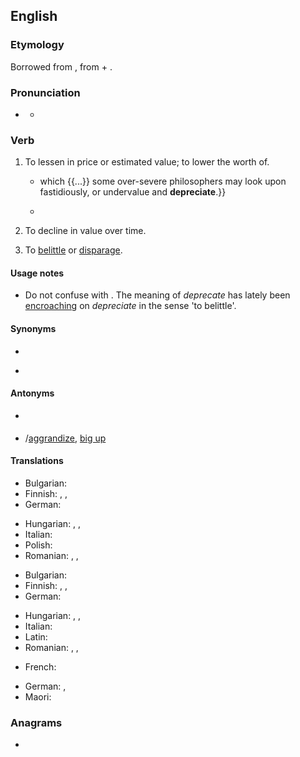 ==English==

===Etymology===
Borrowed from {{bor|en|la|depretiare|depretiare, depretiatus}}, from {{m|la|de-}} + {{m|la|pretium||price}}.

===Pronunciation===
* {{a|UK}} {{IPA|en|/dɪˈpɹiːʃɪeɪt/}}
** {{audio|en|LL-Q1860 (eng)-Vealhurl-depreciate.wav|Audio (UK)}}

===Verb===
{{en-verb}}

# {{lb|en|transitive}} To lessen in price or estimated value; to lower the worth of.
#* {{quote-book|en|1678|{{w|Ralph Cudworth}}|The True Intellectual System of the Universe|text={{...}} which {{...}} some over-severe philosophers may look upon fastidiously, or undervalue and '''depreciate'''.}}
#* {{quote-text|en|1 December, 1783|{{w|Edmund Burke}}|speech on Fox's East India Bill|text=To prove that the Americans ought not to be free, we are obliged to '''depreciate''' the value of freedom itself.}}
# {{lb|en|intransitive}} To decline in value over time.
# {{lb|en|transitive}} To [[belittle]] or [[disparage]].

====Usage notes====
* Do not confuse with {{m|en|deprecate||to disapprove of}}. The meaning of ''deprecate'' has lately been [[encroach]]ing on ''depreciate'' in the sense 'to belittle'.

====Synonyms====
* {{sense|reduce in value over time}}
* {{sense|belittle}} {{l|en|do down}}

====Antonyms====
* {{sense|reduce in value over time}} {{l|en|appreciate}}
* {{sense|belittle}} {{l|en|aggrandise}}/[[aggrandize]], [[big up]] {{qualifier|slang}}

====Translations====
{{trans-top|(tr.) to lessen in price or value}}
* Bulgarian: {{t+|bg|обезценявам}}
* Finnish: {{t+|fi|alentaa}}, {{t+|fi|laskea}}, {{t+|fi|halventaa}}
* German: {{t+|de|herabsetzen}}
{{trans-mid}}
* Hungarian: {{t+|hu|leértékel}}, {{t+|hu|devalvál}}, {{t|hu|elértéktelenít}}
* Italian: {{t+|it|deprezzare}}
* Polish: {{t+|pl|deprecjonować|impf}}
* Romanian: {{t+|ro|deprecia}}, {{t+|ro|diminua}}, {{t+|ro|micșora}}
{{trans-bottom}}

{{trans-top|(intr.) to decline in value over time}}
* Bulgarian: {{t|bg|обезценявам се}}
* Finnish: {{t+|fi|alentua}}, {{t+|fi|laskea}}, {{t+|fi|halveta}}
* German: {{t+|de|abschreiben}}
{{trans-mid}}
* Hungarian: {{t|hu|leértékelődik}}, {{t|hu|devalválódik}}, {{t+|hu|elértéktelenedik}}
* Italian: {{t|it|deprezzarsi}}
* Latin: {{t|la|ēvīlescō}}
* Romanian: {{t|ro|[[se]] [[deprecia]]}}, {{t|ro|[[se]] [[diminua]]}}, {{t|ro|[[se]] [[micșora]]}}
{{trans-bottom}}

{{trans-see|to belittle|belittle}}

{{checktrans-top}}
* French: {{t+|fr|déprécier}} <!-- Was under "to reduce in value over time" (unclear whether transitive, intransitive or both) -->
{{trans-mid}}
* German: {{t+|de|abwerten}}, {{t+|de|entwerten}} <!-- Was under "to reduce in value over time" (unclear whether transitive, intransitive or both) -->
* Maori: {{t|mi|whakaheke uara}} <!-- Was under "to reduce in value over time" (unclear whether transitive, intransitive or both) -->
{{trans-bottom}}

===Anagrams===
* {{anagrams|en|a=acdeeeiprt|etacepride}}